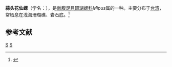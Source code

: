 {{Speciesbox
| taxon = Mipus eugeniae
| binomial_authority = (Bernardi, 1853)
}}
'''蒜头花仙螺'''（学名：''{{lang|la|Mipus eugeniae}}''），是[[新腹足目|新腹足目]][[珊瑚螺科|珊瑚螺科]]''Mipus''属的一种。主要分布于[[台湾|台湾]]，常栖息在浅海珊瑚礁、岩石底。<ref>{{cite web|url=http://shell.sinica.edu.tw/chinese/shellbase_detail.php?science_no=956|title=国际贝库：蒜头花仙螺|publisher=台湾贝类资料库|accessdate=2009-08-11|archive-date=2016-03-04|archive-url=https://web.archive.org/web/20160304092407/http://shell.sinica.edu.tw/chinese/shellbase_detail.php?science_no=956|dead-url=no}}</ref>

== 参考文献 ==
{{reflist}}
{{Taxonbar}}
[[Category:珊瑚螺科|S]]
[[Category:_1853年描述的动物|S]]